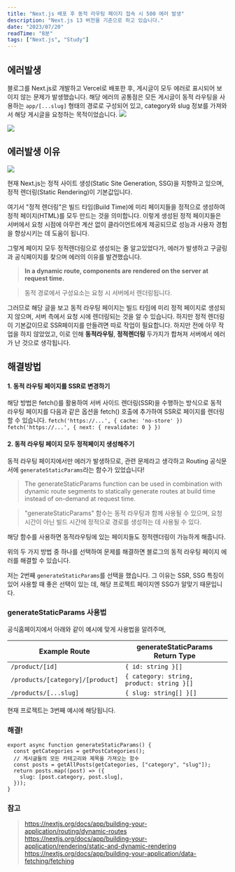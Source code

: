 ```yaml
---
title: "Next.js 배포 후 동적 라우팅 페이지 접속 시 500 에러 발생"
description: "Next.js 13 버전을 기준으로 하고 있습니다."
date: "2023/07/20"
readTime: "8분"
tags: ["Next.js", "Study"]
---
```


## 에러발생

블로그를 Next.js로 개발하고 Vercel로 배포한 후, 게시글이 모두 에러로 표시되어 보이지 않는 문제가 발생했습니다. 해당 에러의 공통점은 모든 게시글이 동적 라우팅을 사용하는 `app/[...slug]` 형태의 경로로 구성되어 있고, category와 slug 정보를 가져와서 해당 게시글을 요청하는 목적이었습니다.
![](/images/posts/next/STATIC-RENDERING/1.png)

![](/images/posts/next/STATIC-RENDERING/2.png)

## 에러발생 이유

![](/images/posts/next/STATIC-RENDERING/3.png)

현재 Next.js는 정적 사이트 생성(Static Site Generation, SSG)을 지향하고 있으며, 정적 렌더링(Static Rendering)이 기본값입니다.

여기서 "정적 렌더링"은 빌드 타임(Build Time)에 미리 페이지들을 정적으로 생성하여 정적 페이지(HTML)를 모두 만드는 것을 의미합니다. 이렇게 생성된 정적 페이지들은 서버에서 요청 시점에 아무런 계산 없이 클라이언트에게 제공되므로 성능과 사용자 경험을 향상시키는 데 도움이 됩니다.

그렇게 페이지 모두 정적렌더링으로 생성되는 줄 알고있었다가,
에러가 발생하고 구글링과 공식페이지를 찾으며 에러의 이유를 발견했습니다.

> **In a dynamic route, components are rendered on the server at request time.**

> 동적 경로에서 구성요소는 요청 시 서버에서 렌더링됩니다.

그러므로 해당 글을 보고 동적 라우팅 페이지는 빌드 타임에 미리 정적 페이지로 생성되지 않으며, 서버 측에서 요청 시에 렌더링되는 것을 알 수 있습니다.
하지만 정적 렌더링이 기본값이므로 SSR페이지를 만들려면 따로 작업이 필요합니다. 하지만 전에 아무 작업을 하지 않았었고,
이로 인해 **동적라우팅**, **정적렌더링** 두가지가 합쳐져 서버에서 에러가 난 것으로 생각됩니다.

## 해결방법

#### 1. 동적 라우팅 페이지를 SSR로 변경하기

해당 방법은 fetch()를 활용하여 서버 사이드 렌더링(SSR)을 수행하는 방식으로 동적 라우팅 페이지를 다음과 같은 옵션을 fetch() 호출에 추가하여 SSR로 페이지를 렌더링할 수 있습니다.
`fetch('https://...', { cache: 'no-store' })`
`fetch('https://...', { next: { revalidate: 0 } })`

#### 2. 동적 라우팅 페이지 모두 정적페이지 생성해주기

동적 라우팅 페이지에서만 에러가 발생하므로, 관련 문제라고 생각하고 Routing 공식문서에 `generateStaticParams`라는 함수가 있었습니다!

> The generateStaticParams function can be used in combination with dynamic route segments to statically generate routes at build time instead of on-demand at request time.

> "generateStaticParams" 함수는 동적 라우팅과 함께 사용될 수 있으며, 요청 시간이 아닌 빌드 시간에 정적으로 경로를 생성하는 데 사용될 수 있다.

해당 함수를 사용하면 동적라우팅에 있는 페이지들도 정적렌더링이 가능하게 해줍니다.

위의 두 가지 방법 중 하나를 선택하여 문제를 해결하면 블로그의 동적 라우팅 페이지 에러를 해결할 수 있습니다.

저는 2번째 `generateStaticParams`를 선택을 했습니다.
그 이유는 SSR, SSG 특징이 있어 사용할 때 좋은 선택이 있는 데, 해당 프로젝트 페이지엔 SSG가 알맞기 때문입니다.

### generateStaticParams 사용법

공식홈페이지에서 아래와 같이 예시에 맞게 사용법을 알려주며,

| Example Route                    | generateStaticParams Return Type          |
| -------------------------------- | ----------------------------------------- |
| `/product/[id]`                  | `{ id: string }[]`                        |
| `/products/[category]/[product]` | `{ category: string, product: string }[]` |
| `/products/[...slug]`            | `{ slug: string[] }[]`                    |

현재 프로젝트는 3번째 예시에 해당됩니다.

### 해결!

```
export async function generateStaticParams() {
  const getCategories = getPostCategories();
  // 게시글들의 모든 카테고리와 제목을 가져오는 함수
  const posts = getAllPosts(getCategories, ["category", "slug"]);
  return posts.map((post) => ({
    slug: [post.category, post.slug],
  }));
}
```

### 참고

> https://nextjs.org/docs/app/building-your-application/routing/dynamic-routes https://nextjs.org/docs/app/building-your-application/rendering/static-and-dynamic-rendering https://nextjs.org/docs/app/building-your-application/data-fetching/fetching
